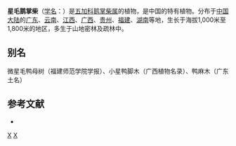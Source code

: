 {{Speciesbox 
| genus = Schefflera
| species = minutistellata
| authority = Merr. ex [[李惠林|H. L. Li]]
}}
'''星毛鹅掌柴'''（[[学名|学名]]：{{lang|la|''Schefflera minutistellata''}}）是[[五加科|五加科]][[鹅掌柴属|鹅掌柴属]]的植物，是中国的特有植物。分布于[[中国大陆|中国大陆]]的[[广东|广东]]、[[云南|云南]]、[[江西|江西]]、[[广西|广西]]、[[贵州|贵州]]、[[福建|福建]]、[[湖南|湖南]]等地，生长于海拔1,000米至1,800米的地区，多生于山地密林及疏林中。

== 别名 ==
微星毛鸭母树（福建师范学院学报）、小星鸭脚木（广西植物名录）、鸭麻木（广东土名）

== 参考文献 ==
<div class="references-small">
* {{cite web| url =http://www.bioinfo.cn/db05/KmzwSpecies.php?action=view&id=1547| title =星毛鹅掌柴| work =《中国高等植物数据库全库》| publisher =中国科学院微生物研究所| author =昆明植物研究所| accessdate =2009-02-22| deadurl =yes| archiveurl =https://web.archive.org/web/20160305072924/http://www.bioinfo.cn/db05/KmzwSpecies.php?action=view&id=1547| archivedate =2016-03-05}}
</div>
{{Taxonbar|from=Q11088576}}

[[Category:鹅掌柴属|X]]
[[Category:中國特有植物|X]]